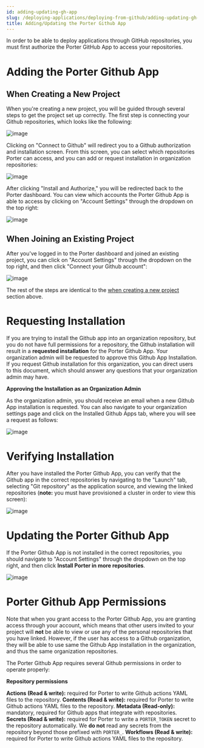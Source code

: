 ```yaml
---
id: adding-updating-gh-app
slug: /deploying-applications/deploying-from-github/adding-updating-gh-app
title: Adding/Updating the Porter Github App
---
```


In order to be able to deploy applications through GitHub repositories, you must first authorize the Porter GitHub App to access your repositories.

# Adding the Porter Github App

## When Creating a New Project

When you're creating a new project, you will be guided through several steps to get the project set up correctly. The first step is connecting your Github repositories, which looks like the following:

![image](https://files.readme.io/5c53fba-Screen_Shot_2021-12-17_at_12.33.32_PM.png)

Clicking on "Connect to Github" will redirect you to a Github authorization and installation screen. From this screen, you can select which repositories Porter can access, and you can add or request installation in organization repositories:

![image](https://files.readme.io/ab3457c-Screen_Shot_2021-12-17_at_12.37.16_PM.png)

After clicking "Install and Authorize," you will be redirected back to the Porter dashboard. You can view which accounts the Porter Github App is able to access by clicking on "Account Settings" through the dropdown on the top right:

![image](https://files.readme.io/bf21922-Screen_Shot_2021-12-17_at_12.39.02_PM.png)

## When Joining an Existing Project

After you've logged in to the Porter dashboard and joined an existing project, you can click on "Account Settings" through the dropdown on the top right, and then click "Connect your Github account":

![image](https://user-images.githubusercontent.com/25856165/125105942-0acb6d00-e0ad-11eb-8254-6660d390daea.png)

The rest of the steps are identical to the [when creating a new project](#when-creating-a-new-project) section above.

# Requesting Installation

If you are trying to install the Github app into an organization repository, but you do not have full permissions for a repository, the Github installation will result in a **requested installation** for the Porter Github App. Your organization admin will be requested to approve this Github App Installation. If you request Github installation for this organization, you can direct users to this document, which should answer any questions that your organization admin may have.

**Approving the Installation as an Organization Admin**

As the organization admin, you should receive an email when a new Github App installation is requested. You can also navigate to your organization settings page and click on the Installed Github Apps tab, where you will see a request as follows:

![image](https://files.readme.io/f650eb6-Screen_Shot_2021-12-17_at_1.02.29_PM.png)

# Verifying Installation

After you have installed the Porter Github App, you can verify that the Github app in the correct repositories by navigating to the "Launch" tab, selecting "Git repository" as the application source, and viewing the linked repositories (**note:** you must have provisioned a cluster in order to view this screen):

![image](https://files.readme.io/2e42bee-Screen_Shot_2021-12-17_at_1.06.46_PM.png)

# Updating the Porter Github App

If the Porter Github App is not installed in the correct repositories, you should navigate to "Account Settings" through the dropdown on the top right, and then click **Install Porter in more repositories**.

![image](https://files.readme.io/af2daf2-account_settings.png)

# Porter Github App Permissions

Note that when you grant access to the Porter Github App, you are granting access through your account, which means that other users invited to your project will **not** be able to view or use any of the personal repositories that you have linked. However, if the user has access to a Github organization, they will be able to use same the Github App installation in the organization, and thus the same organization repositories.

The Porter Github App requires several Github permissions in order to operate properly:

**Repository permissions**

**Actions (Read & write):** required for Porter to write Github actions YAML files to the repository.
**Contents (Read & write):** required for Porter to write Github actions YAML files to the repository.
**Metadata (Read-only):** mandatory, required for Github apps that integrate with repositories.
**Secrets (Read & write):** required for Porter to write a `PORTER_TOKEN` secret to the repository automatically. We **do not** read any secrets from the repository beyond those prefixed with `PORTER_`.
**Workflows (Read & write):** required for Porter to write Github actions YAML files to the repository.
